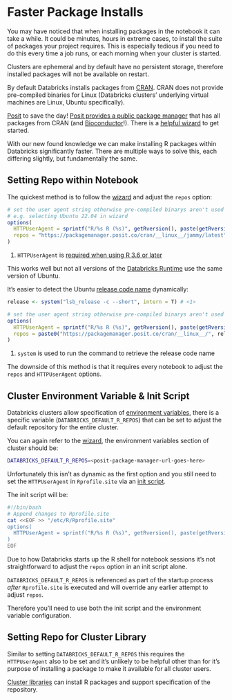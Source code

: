 # Faster Package Installs

You may have noticed that when installing packages in the notebook it can take a while. It could be minutes, hours in extreme cases, to install the suite of packages your project requires. This is especially tedious if you need to do this every time a job runs, or each morning when your cluster is started.

Clusters are ephemeral and by default have no persistent storage, therefore installed packages will not be available on restart.

By default Databricks installs packages from [CRAN](https://cran.r-project.org/). CRAN does not provide pre-compiled binaries for Linux (Databricks clusters' underlying virtual machines are Linux, Ubuntu specifically).

[Posit](https://posit.co/) to save the day! [Posit provides a public package manager](https://packagemanager.posit.co/) that has all packages from CRAN (and [Bioconductor](https://www.bioconductor.org/)!). There is a [helpful wizard](https://packagemanager.posit.co/client/#/repos/cran/setup?r_environment=other) to get started.

With our new found knowledge we can make installing R packages within Databricks significantly faster. There are multiple ways to solve this, each differing slightly, but fundamentally the same.

## Setting Repo within Notebook

The quickest method is to follow the [wizard](https://packagemanager.posit.co/client/#/repos/cran/setup?r_environment=other) and adjust the `repos` option:

```r
# set the user agent string otherwise pre-compiled binarys aren't used
# e.g. selecting Ubuntu 22.04 in wizard 
options(
  HTTPUserAgent = sprintf("R/%s R (%s)", getRversion(), paste(getRversion(), R.version["platform"], R.version["arch"], R.version["os"])), #<1>
  repos = "https://packagemanager.posit.co/cran/__linux__/jammy/latest"
)
```

1.  `HTTPUserAgent` is [required when using R 3.6 or later](https://docs.posit.co/rspm/admin/serving-binaries/#binary-user-agents)

This works well but not all versions of the [Databricks Runtime](https://www.databricks.com/glossary/what-is-databricks-runtime) use the same version of Ubuntu.

It's easier to detect the Ubuntu [release code name](https://wiki.ubuntu.com/DevelopmentCodeNames) dynamically:

```r

release <- system("lsb_release -c --short", intern = T) # <1>

# set the user agent string otherwise pre-compiled binarys aren't used
options(
  HTTPUserAgent = sprintf("R/%s R (%s)", getRversion(), paste(getRversion(), R.version["platform"], R.version["arch"], R.version["os"])),
  repos = paste0("https://packagemanager.posit.co/cran/__linux__/", release, "/latest")
)
```

1.  `system` is used to run the command to retrieve the release code name

The downside of this method is that it requires every notebook to adjust the `repos` and `HTTPUserAgent` options.

## Cluster Environment Variable & Init Script

Databricks clusters allow specification of [environment variables](https://docs.databricks.com/en/compute/configure.html#environment-variables), there is a specific variable (`DATABRICKS_DEFAULT_R_REPOS`) that can be set to adjust the default repository for the entire cluster.

You can again refer to the [wizard](https://packagemanager.posit.co/client/#/repos/cran/setup?r_environment=other), the environment variables section of cluster should be:

```sh
DATABRICKS_DEFAULT_R_REPOS=<posit-package-manager-url-goes-here>
```

Unfortunately this isn't as dynamic as the first option and you still need to set the `HTTPUserAgent` in `Rprofile.site` via an [init script](https://docs.databricks.com/en/init-scripts/index.html).

The init script will be:

```bash
#!/bin/bash
# Append changes to Rprofile.site
cat <<EOF >> "/etc/R/Rprofile.site"
options(
  HTTPUserAgent = sprintf("R/%s R (%s)", getRversion(), paste(getRversion(), R.version["platform"], R.version["arch"], R.version["os"]))
)
EOF
```

::: callout-important
Due to how Databricks starts up the R shell for notebook sessions it's not straightforward to adjust the `repos` option in an init script alone.

`DATABRICKS_DEFAULT_R_REPOS` is referenced as part of the startup process *after* `Rprofile.site` is executed and will override any earlier attempt to adjust `repos`.

Therefore you'll need to use both the init script and the environment variable configuration.
:::

## Setting Repo for Cluster Library

::: callout-note
Similar to setting `DATABRICKS_DEFAULT_R_REPOS` this requires the `HTTPUserAgent` also to be set and it's unlikely to be helpful other than for it's purpose of installing a package to make it available for all cluster users.
:::

[Cluster libraries](https://docs.databricks.com/en/libraries/cluster-libraries.html) can install R packages and support specification of the repository.
